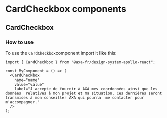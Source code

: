
<Meta of={CardCheckboxStories} />

# CardCheckbox components

## CardCheckbox

### How to use

To use the `CardCheckbox`component import it like this:

```tsx
import { CardCheckbox } from "@axa-fr/design-system-apollo-react";

const MyComponent = () => (
  <CardCheckbox
    name="name"
    value="value"
    label="J'accepte de fournir à AXA mes coordonnées ainsi que les données  relatives à mon projet et ma situation. Ces dernières seront transmises à mon conseiller AXA qui pourra  me contacter pour m'accompagner."
  />
);
```

<Canvas of={CardCheckboxStories.CardCheckboxStory} />
<Controls of={CardCheckboxStories.CardCheckboxStory} />
